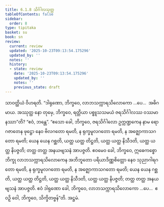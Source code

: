 ```yaml
---
title: 6.1.8 သိင်္ဂါလသုတ္တ
tableOfContents: false
sidebar:
  order: 8
type: tipitaka
basket: su
book: sn
review:
  current: review
  updated: '2025-10-23T09:13:54.175296'
  updated_by: ''
  notes: ''
  history:
  - state: review
    date: '2025-10-23T09:13:54.175296'
    updated_by: ''
    notes: ''
    previous_state: draft
---
```



<ReviewStatus review={frontmatter.review} showDetails={true} />

<HypothesisAnnotation frontmatter={frontmatter} />

<DynamicBreadcrumb />

<Division number="164" book="sn" e="ch" v="18" p="304">

<Paragraph number="1039" book="sn">
သာဝတ္ထိယံ ဝိဟရတိ. “ဒါရုဏော, ဘိက္ခဝေ, လာဘသက္ကာရသိလောကော …ပေ…  အဓိဂမာယ. အဿုတ္ထ နော တုမှေ, ဘိက္ခဝေ, ရတ္တိယာ ပစ္စူသသမယံ ဇရသိင်္ဂါလဿ ဝဿမာနဿာ”တိ? “ဧဝံ, ဘန္တေ”. “ဧသော ခေါ, ဘိက္ခဝေ, ဇရသိင်္ဂါလော ဥက္ကဏ္ဍကေန နာမ ရောဂဇာတေန ဖုဋ္ဌော နေဝ ဗိလဂတော ရမတိ, န ရုက္ခမူလဂတော ရမတိ, န အဇ္ဈောကာသဂတော ရမတိ; ယေန ယေန ဂစ္ဆတိ, ယတ္ထ ယတ္ထ တိဋ္ဌတိ, ယတ္ထ ယတ္ထ နိသီဒတိ, ယတ္ထ ယတ္ထ နိပဇ္ဇတိ; တတ္ထ တတ္ထ အနယဗျသနံ အာပဇ္ဇတိ. ဧဝမေဝ ခေါ, ဘိက္ခဝေ, ဣဓေကစ္စော ဘိက္ခု လာဘသက္ကာရသိလောကေန အဘိဘူတော ပရိယာဒိဏ္ဏစိတ္တော နေဝ သုညာဂါရဂတော ရမတိ, န ရုက္ခမူလဂတော ရမတိ, န အဇ္ဈောကာသဂတော ရမတိ; ယေန ယေန ဂစ္ဆတိ, ယတ္ထ ယတ္ထ တိဋ္ဌတိ, ယတ္ထ ယတ္ထ နိသီဒတိ, ယတ္ထ ယတ္ထ နိပဇ္ဇတိ; တတ္ထ တတ္ထ အနယဗျသနံ အာပဇ္ဇတိ. ဧဝံ ဒါရုဏော ခေါ, ဘိက္ခဝေ, လာဘသက္ကာရသိလောကော …ပေ…  ဧဝဉှိ ဝေါ, ဘိက္ခဝေ, သိက္ခိတဗ္ဗန်”တိ.

</Paragraph>
</Division>

<Paragraph number="1040" type="center" book="sn">
အဋ္ဌမံ.
</Paragraph>